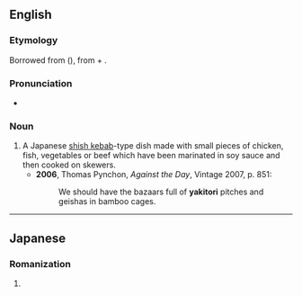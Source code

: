 ==English==

===Etymology===
Borrowed from {{bor|en|ja|焼き鳥}} ({{m|ja|やきとり}}), from {{m|ja|焼き|tr=yaki|t=grilled, toasted}} + {{m|ja|鳥|tr=tori|t=bird}}.

===Pronunciation===
* {{IPA|/jækɪˈtɔəɹi/|lang=en}}

===Noun===
{{en-noun|~|yakitori|yakitoris}}

# A Japanese [[shish kebab]]-type dish made with small pieces of chicken, fish, vegetables or beef which have been marinated in soy sauce and then cooked on skewers.
#* '''2006''', Thomas Pynchon, ''Against the Day'', Vintage 2007, p. 851:
#*: We should have the bazaars full of '''yakitori''' pitches and geishas in bamboo cages.

----

==Japanese==

===Romanization===
{{ja-romaji}}

# {{ja-romanization of|やきとり}}